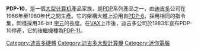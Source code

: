 '''PDP-10'''，是一個[[大型计算机|大型计算机]]產品家族，是[[PDP_(迷你電腦)|PDP]]系列產品之一，由[[迪吉多|迪吉多]]公司在1966年至1980年代之間生產。它的架構大體上沿用自[[PDP-6|PDP-6]]，採用相同的指令集，同樣採用36-bit [[字元|字元]]的長度。在[[VAX|VAX]]上市後，迪吉多公司於1983年宣布PDP-10停產，它的後繼機種為[[PDP-11|PDP-11]]。

[[Category:迪吉多硬體|Category:迪吉多硬體]]
[[Category:迪吉多大型計算機|Category:迪吉多大型計算機]]
[[Category:迷你電腦|Category:迷你電腦]]